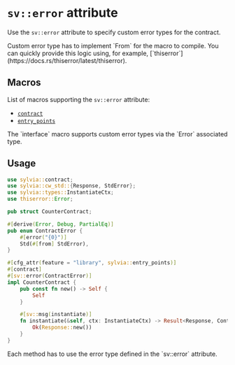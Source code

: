 
# `sv::error` attribute

Use the `sv::error` attribute to specify custom error types for the contract.

<Callout>
Custom error type has to implement `From<StdError>` for the macro to compile.
You can quickly provide this logic using, for example, [`thiserror`](https://docs.rs/thiserror/latest/thiserror).
</Callout>

## Macros

List of macros supporting the `sv::error` attribute:

- [`contract`](https://cosmwasm-docs.vercel.app/sylvia/macros/contract)
- [`entry_points`](https://docs.rs/sylvia/latest/sylvia/attr.entry_points.html)

<Callout>
  The `interface` macro supports custom error types via the `Error` associated
  type.
</Callout>

## Usage

```rust
use sylvia::contract;
use sylvia::cw_std::{Response, StdError};
use sylvia::types::InstantiateCtx;
use thiserror::Error;

pub struct CounterContract;

#[derive(Error, Debug, PartialEq)]
pub enum ContractError {
    #[error("{0}")]
    Std(#[from] StdError),
}

#[cfg_attr(feature = "library", sylvia::entry_points)]
#[contract]
#[sv::error(ContractError)]
impl CounterContract {
    pub const fn new() -> Self {
        Self
    }

    #[sv::msg(instantiate)]
    fn instantiate(&self, ctx: InstantiateCtx) -> Result<Response, ContractError> {
        Ok(Response::new())
    }
}
```

<Callout>
  Each method has to use the error type defined in the `sv::error` attribute.
</Callout>
